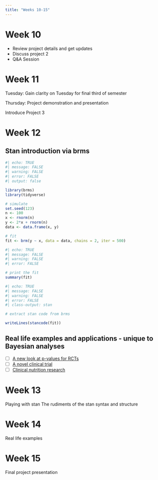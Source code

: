 ```yaml
---
title: "Weeks 10-15"
---
```


# Week 10

- Review project details and get updates
- Discuss project 2
- Q&A Session

# Week 11

Tuesday:  Gain clarity on Tuesday for final third of semester

Thursday:  Project demonstration and presentation

Introduce Project 3


# Week 12

## Stan introduction via brms

```r
#| echo: TRUE
#| message: FALSE
#| warning: FALSE
#| error: FALSE
#| output: false

library(brms)
library(tidyverse)

# simulate
set.seed(123)
n <- 100
x <- rnorm(n)
y <- 2*x + rnorm(n)
data <- data.frame(x, y)

# fit
fit <- brm(y ~ x, data = data, chains = 2, iter = 500)

```

```r
#| echo: TRUE
#| message: FALSE
#| warning: FALSE
#| error: FALSE

# print the fit
summary(fit)
```


```r
#| echo: TRUE
#| message: FALSE
#| warning: FALSE
#| error: FALSE
#| class-output: stan

# extract stan code from brms

writeLines(stancode(fit))
```

## Real life examples and applications - unique to Bayesian analyses

- [ ] [A new look at p-values for RCTs](http://www.stat.columbia.edu/~gelman/research/published/pval_RCTs_rev3.pdf)
- [ ] [A novel clinical trial](https://www.ncbi.nlm.nih.gov/pmc/articles/PMC7826635/)
- [ ] [Clinical nutrition research](https://pubmed.ncbi.nlm.nih.gov/37715007/)



# Week 13

Playing with stan
The rudiments of the stan syntax and structure

# Week 14

Real life examples

# Week 15

Final project presentation
